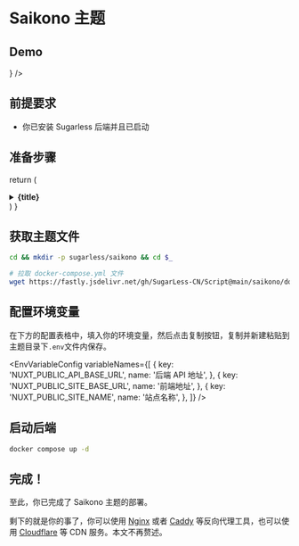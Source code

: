 
# Saikono 主题


## Demo

<Cards num={2}>
  <Card
    arrow
    href="https://i-hentai.cc"
    title="无糖次元社区"
    icon={<img src="./logo.png" width={'25em'} />}
  />
</Cards>

## 前提要求

- 你已安装 Sugarless 后端并且已启动


## 准备步骤


  return (
    <details
      className="last-of-type:mb-0 rounded-lg bg-neutral-50 dark:bg-neutral-800 p-2 mt-4"
    >
      <summary>
        <strong className="text-lg">{title}</strong>
      </summary>
      <div className="nx-p-2">{children}</div>
    </details>
  )
}

<Steps>

## 获取主题文件

```bash
cd && mkdir -p sugarless/saikono && cd $_

# 拉取 docker-compose.yml 文件
wget https://fastly.jsdelivr.net/gh/SugarLess-CN/Script@main/saikono/docker-compose.yml
```

## 配置环境变量

在下方的配置表格中，填入你的环境变量，然后点击复制按钮，复制并新建粘贴到主题目录下`.env`文件内保存。


<EnvVariableConfig
  variableNames={[
    {
      key: 'NUXT_PUBLIC_API_BASE_URL',
      name: '后端 API 地址',
    },
    {
      key: 'NUXT_PUBLIC_SITE_BASE_URL',
      name: '前端地址',
    },
    {
      key: 'NUXT_PUBLIC_SITE_NAME',
      name: '站点名称',
    },
  ]}
/>

</Steps>

## 启动后端

```bash
docker compose up -d
```

## 完成！

至此，你已完成了 Saikono 主题的部署。

剩下的就是你的事了，你可以使用 [Nginx](https://nginx.org/en/download.html) 或者 [Caddy](https://caddyserver.com/download) 等反向代理工具，也可以使用 [Cloudflare](https://www.cloudflare.com/) 等 CDN 服务。本文不再赘述。

<style global jsx>{`
  .nextra-cards img {
    border-radius: 50%;
  }
  .nextra-content pre {
    max-height: 50vh;
  }
`}</style>
